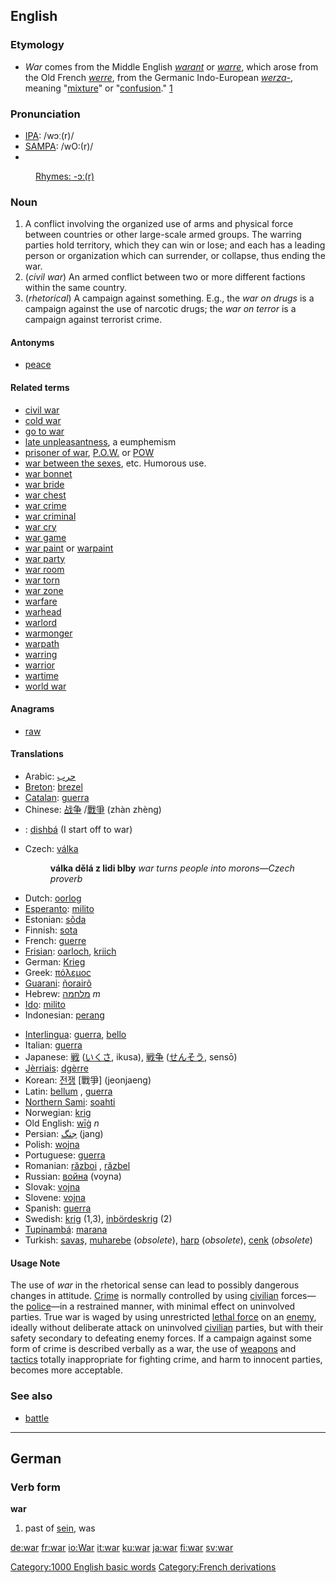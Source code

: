 ==English==

{{rank|fell|different|care|389|war|short|able|five}}

===Etymology===
*''War'' comes from the Middle English ''[[warant]]'' or ''[[warre]]'', which arose from the Old French ''[[werre]]'', from the Germanic Indo-European ''[[werza-]]'', meaning "[[mixture]]" or "[[confusion]]."  [http://dictionary.reference.com/search?q=war]

===Pronunciation===
*[[w:IPA|IPA]]: /wɔː(r)/
*[[w:SAMPA|SAMPA]]: /wO:(r)/
*{{audio|en-us-war.ogg|Audio (US)}}
:[[rhymes:English:-ɔː(r)|Rhymes: -ɔː(r)]]

===Noun===
{{en-noun-reg}}

# A conflict involving the organized use of arms and physical force between countries or other large-scale armed groups. The warring parties hold territory, which they can win or lose; and each has a leading person or organization which can surrender, or collapse, thus ending the war.
# (''civil war'') An armed conflict between two or more different factions within the same country.
# (''rhetorical'') A campaign against something. E.g., the ''war on drugs'' is a campaign against the use of narcotic drugs; the ''war on terror'' is a campaign against terrorist crime.

====Antonyms====
*[[peace]]

====Related terms====
*[[civil war]]
*[[cold war]]
*[[go to war]]
*[[late unpleasantness]], a eumphemism
*[[prisoner of war]], [[P.O.W.]] or [[POW]]
*[[war between the sexes]], etc. Humorous use.
*[[war bonnet]]
*[[war bride]]
*[[war chest]]
*[[war crime]]
*[[war criminal]]
*[[war cry]]
*[[war game]]
*[[war paint]] or [[warpaint]]
*[[war party]]
*[[war room]]
*[[war torn]]
*[[war zone]]
*[[warfare]]
*[[warhead]]
*[[warlord]]
*[[warmonger]]
*[[warpath]]
*[[warring]]
*[[warrior]]
*[[wartime]]
*[[world war]]

====Anagrams====
*[[raw]]

====Translations====
{{Top}}
*Arabic: [[حرب]]
*[[Breton]]: [[brezel]] {{m}}
*[[Catalan]]: [[guerra]] {{f}}
*Chinese: [[战争]] /[[戰爭]] (zhàn zhèng)
*{{apc}}: [[dishbá]] (I start off to war)
*Czech: [[válka]] {{f}}
*: '''válka dělá z lidi blby''' ''war turns people into morons&mdash;Czech proverb''
*Dutch: [[oorlog]] {{m}}
*[[Esperanto]]: [[milito]]
*Estonian: [[sõda]]
*Finnish: [[sota]]
*French: [[guerre]] {{f}}
*[[Frisian]]: [[oarloch]], [[kriich]]
*German: [[Krieg]] {{m}}
*Greek: [[πόλεμος]] {{m}}
*[[Guarani]]: [[ñorairõ]]
*Hebrew: [[מלחמה]] ''m''
*[[Ido]]: [[milito]]
*Indonesian: [[perang]]
{{Mid}}
*[[Interlingua]]: [[guerra]], [[bello]]
*Italian: [[guerra]] {{f}}
*Japanese: [[戦]] ([[いくさ]], ikusa), [[戦争]] ([[せんそう]], sensō)
*[[Jèrriais]]: [[dgèrre]] {{f}}
*Korean: [[전쟁]] [戰爭] (jeonjaeng)
*Latin: [[bellum]] {{n}}, [[guerra]] {{f}}
*[[Northern Sami]]: [[soahti]]
*Norwegian: [[krig]] {{m}}
*Old English: [[wig#Old English|wīġ]] ''n''
*Persian: [[جنگ]] (jang)
*Polish: [[wojna]] {{f}}
*Portuguese: [[guerra]] {{f}}
*Romanian: [[război]] {{n}}, [[răzbel]] {{n}} {{archaic}}
*Russian: [[война]] (voyna)
*Slovak: [[vojna#Slovak|vojna]] {{f}}
*Slovene: [[vojna]] {{f}}
*Spanish: [[guerra]] {{f}}
*Swedish: [[krig]] {{n}} (1,3), [[inbördeskrig]] (2) {{n}}
*[[Tupinambá]]: [[marana]]
*Turkish: [[savaş]], [[muharebe]] (''obsolete''), [[harp]]  (''obsolete''), [[cenk]] (''obsolete'')
{{Bottom}}

====Usage Note====
The use of ''war'' in the rhetorical sense can lead to possibly dangerous changes in attitude. [[Crime]] is normally controlled by using [[civilian]] forces&mdash;the [[police]]&mdash;in a restrained manner, with minimal effect on uninvolved parties. True war is waged by using unrestricted [[lethal force]] on an [[enemy]], ideally without deliberate attack on uninvolved [[civilian]] parties, but with their safety secondary to defeating enemy forces. If a campaign against some form of crime is described verbally as a war, the use of [[weapon]]s and [[tactics]] totally inappropriate for fighting crime, and harm to innocent parties, becomes more acceptable.

===See also===
*[[battle]]

----

==German==
===Verb form===
'''war'''

# past of [[sein]], was

[[Category:1000 English basic words]]

[[de:war]]
[[fr:war]]
[[io:War]]
[[it:war]]
[[ku:war]]
[[ja:war]]
[[fi:war]]
[[sv:war]]
[[Category:French derivations]]